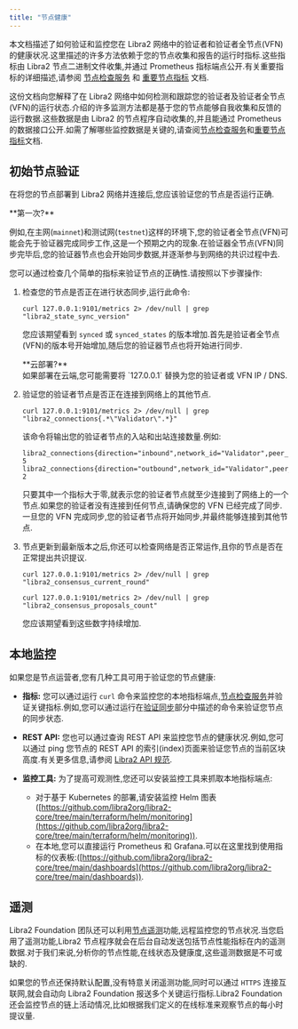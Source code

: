 ```yaml
---
title: "节点健康"
---
```



本文档描述了如何验证和监控您在 Libra2 网络中的验证者和验证者全节点(VFN)的健康状况.这里描述的许多方法依赖于您的节点收集和报告的运行时指标.这些指标由 Libra2 节点二进制文件收集,并通过 Prometheus 指标端点公开.有关重要指标的详细描述,请参阅 [节点检查服务](/zh/network/nodes/measure/node-inspection-service) 和 [重要节点指标](/zh/network/nodes/measure/important-metrics) 文档.

这份文档向您解释了在 Libra2 网络中如何检测和跟踪您的验证者及验证者全节点(VFN)的运行状态.介绍的许多监测方法都是基于您的节点能够自我收集和反馈的运行数据.这些数据是由 Libra2 的节点程序自动收集的,并且能通过 Prometheus 的数据接口公开.如需了解哪些监控数据是关键的,请查阅[节点检查服务](/zh/network/nodes/measure/node-inspection-service)和[重要节点指标](/zh/network/nodes/measure/important-metrics)文档.

## 初始节点验证

在将您的节点部署到 Libra2 网络并连接后,您应该验证您的节点是否运行正确.

<Aside type="note">
  **第一次?**<br />

  例如,在主网(`mainnet`)和测试网(`testnet`)这样的环境下,您的验证者全节点(VFN)可能会先于验证器完成同步工作,这是一个预期之内的现象.在验证器全节点(VFN)同步完毕后,您的验证器节点也会开始同步数据,并逐渐参与到网络的共识过程中去.
</Aside>

您可以通过检查几个简单的指标来验证节点的正确性.请按照以下步骤操作:

1. 检查您的节点是否正在进行状态同步,运行此命令:

   ```shellscript filename="Terminal"
   curl 127.0.0.1:9101/metrics 2> /dev/null | grep "libra2_state_sync_version"
   ```

   您应该期望看到 `synced` 或 `synced_states` 的版本增加.首先是验证者全节点(VFN)的版本号开始增加,随后您的验证器节点也将开始进行同步.

   <Aside type="note">
     **云部署?**<br />
     如果部署在云端,您可能需要将 `127.0.0.1` 替换为您的验证者或 VFN IP / DNS.
   </Aside>

2. 验证您的验证者节点是否正在连接到网络上的其他节点.

   ```shellscript filename="Terminal"
   curl 127.0.0.1:9101/metrics 2> /dev/null | grep "libra2_connections{.*\"Validator\".*}"
   ```

   该命令将输出您的验证者节点的入站和出站连接数量.例如:

   ```shellscript filename="Terminal"
   libra2_connections{direction="inbound",network_id="Validator",peer_id="f326fd30",role_type="validator"} 5
   libra2_connections{direction="outbound",network_id="Validator",peer_id="f326fd30",role_type="validator"} 2
   ```

   只要其中一个指标大于零,就表示您的验证者节点就至少连接到了网络上的一个节点.如果您的验证者没有连接到任何节点,请确保您的 VFN 已经完成了同步.一旦您的 VFN 完成同步,您的验证者节点将开始同步,并最终能够连接到其他节点.

3. 节点更新到最新版本之后,你还可以检查网络是否正常运作,且你的节点是否在正常提出共识提议.

   ```shellscript filename="Terminal"
   curl 127.0.0.1:9101/metrics 2> /dev/null | grep "libra2_consensus_current_round"

   curl 127.0.0.1:9101/metrics 2> /dev/null | grep "libra2_consensus_proposals_count"
   ```

   您应该期望看到这些数字持续增加.

## 本地监控

如果您是节点运营者,您有几种工具可用于验证您的节点健康:

- **指标:** 您可以通过运行 `curl` 命令来监控您的本地指标端点,[节点检查服务](/zh/network/nodes/measure/node-inspection-service)并验证关键指标.例如,您可以通过运行在[验证同步](/zh/network/nodes/full-node/verify-pfn#验证同步状态)部分中描述的命令来验证您节点的同步状态.

- **REST API:** 您也可以通过查询 REST API 来监控您节点的健康状况.例如,您可以通过 ping 您节点的 REST API 的索引(index)页面来验证您节点的当前区块高度.有关更多信息,请参阅 [Libra2 API 规范](/zh/network/nodes/libra2-api-spec).

- **监控工具:** 为了提高可观测性,您还可以安装监控工具来抓取本地指标端点:
  - 对于基于 Kubernetes 的部署,请安装监控 Helm 图表 ([https://github.com/libra2org/libra2-core/tree/main/terraform/helm/monitoring](https://github.com/libra2org/libra2-core/tree/main/terraform/helm/monitoring)).
  - 在本地,您可以直接运行 Prometheus 和 Grafana.可以在这里找到使用指标的仪表板:([https://github.com/libra2org/libra2-core/tree/main/dashboards](https://github.com/libra2org/libra2-core/tree/main/dashboards)).

## 遥测

Libra2 Foundation 团队还可以利用[节点遥测](/zh/network/nodes/configure/telemetry)功能,远程监控您的节点状况.当您启用了遥测功能,Libra2 节点程序就会在后台自动发送包括节点性能指标在内的遥测数据.对于我们来说,分析你的节点性能,在线状态及健康度,这些遥测数据是不可或缺的.

如果您的节点还保持默认配置,没有特意关闭遥测功能,同时可以通过 `HTTPS` 连接互联网,就会自动向 Libra2 Foundation 报送多个关键运行指标.Libra2 Foundation 还会监控节点的链上活动情况,比如根据我们定义的在线标准来观察节点的每小时提议量.
